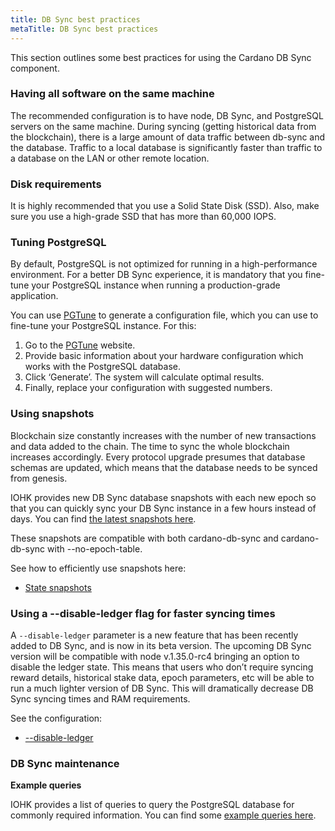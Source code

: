 ```yaml
---
title: DB Sync best practices
metaTitle: DB Sync best practices
---
```


This section outlines some best practices for using the Cardano DB Sync component.

### Having all software on the same machine

The recommended configuration is to have node, DB Sync, and PostgreSQL servers on the same machine. During syncing (getting historical data from the blockchain), there is a large amount of data traffic between db-sync and the database. Traffic to a local database is significantly faster than traffic to a database on the LAN or other remote location.

### Disk requirements

It is highly recommended that you use a Solid State Disk (SSD). Also, make sure you use a high-grade SSD that has more than 60,000 IOPS.

### Tuning PostgreSQL

By default, PostgreSQL is not optimized for running in a high-performance environment. For a better DB Sync experience, it is mandatory that you fine-tune your PostgreSQL instance when running a production-grade application.  

You can use [PGTune](https://pgtune.leopard.in.ua/) to generate a configuration file, which you can use to fine-tune your PostgreSQL instance. For this:

1.  Go to the [PGTune](https://pgtune.leopard.in.ua/) website.
2.  Provide basic information about your hardware configuration which works with the PostgreSQL database.
3.  Click ‘Generate’. The system will calculate optimal results.
4.  Finally, replace your configuration with suggested numbers.

### Using snapshots

Blockchain size constantly increases with the number of new transactions and data added to the chain. The time to sync the whole blockchain increases accordingly. Every protocol upgrade presumes that database schemas are updated, which means that the database needs to be synced from genesis.

IOHK provides new DB Sync database snapshots with each new epoch so that you can quickly sync your DB Sync instance in a few hours instead of days. You can find [the latest snapshots here](https://update-cardano-mainnet.iohk.io/cardano-db-sync/index.html). 

These snapshots are compatible with both cardano-db-sync and cardano-db-sync with --no-epoch-table.

See how to efficiently use snapshots here:

-   [State snapshots](https://github.com/input-output-hk/cardano-db-sync/blob/master/doc/state-snapshot.md)
    
### Using a --disable-ledger flag for faster syncing times

A `--disable-ledger` parameter is a new feature that has been recently added to DB Sync, and is now in its beta version. The upcoming DB Sync version will be compatible with node v.1.35.0-rc4 bringing an option to disable the ledger state. This means that users who don’t require syncing reward details, historical stake data, epoch parameters, etc will be able to run a much lighter version of DB Sync. This will dramatically decrease DB Sync syncing times and RAM requirements. 

See the configuration:

- [--disable-ledger](https://github.com/input-output-hk/cardano-db-sync/blob/ceae179d6bc41008fc2b0f20d7b6fbd27a178941/doc/configuration.md#--disable-ledger)

### DB Sync maintenance

**Example queries**  

IOHK provides a list of queries to query the PostgreSQL database for commonly required information. You can find some [example queries here](https://github.com/input-output-hk/cardano-db-sync/blob/master/doc/interesting-queries.md). 

